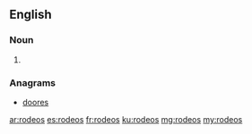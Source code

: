 ==English==

===Noun===
{{head|en|noun plural form}}

# {{plural of|rodeo|lang=en}}

===Anagrams===
* [[doores#English|doores]]

[[ar:rodeos]]
[[es:rodeos]]
[[fr:rodeos]]
[[ku:rodeos]]
[[mg:rodeos]]
[[my:rodeos]]